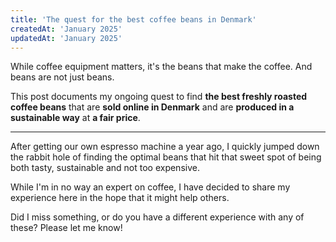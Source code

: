 ```yaml
---
title: 'The quest for the best coffee beans in Denmark'
createdAt: 'January 2025'
updatedAt: 'January 2025'
---
```


While coffee equipment matters, it's the beans that make the coffee. And beans are not just beans.

This post documents my ongoing quest to find **the best freshly roasted coffee beans** that are
**sold online in Denmark** and are **produced in a sustainable way** at **a fair price**.

---

After getting our own espresso machine a year ago, I quickly jumped down the rabbit hole of finding
the optimal beans that hit that sweet spot of being both tasty, sustainable and not too expensive.

While I'm in no way an expert on coffee, I have decided to share my experience here in the hope that
it might help others.

Did I miss something, or do you have a different experience with any of these? Please let me know!
